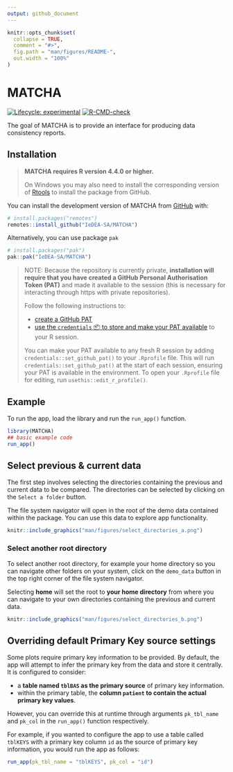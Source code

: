```yaml
---
output: github_document
---
```


<!-- README.md is generated from README.Rmd. Please edit that file -->

```r
knitr::opts_chunk$set(
  collapse = TRUE,
  comment = "#>",
  fig.path = "man/figures/README-",
  out.width = "100%"
)
```

# MATCHA

<!-- badges: start -->
[![Lifecycle: experimental](https://img.shields.io/badge/lifecycle-experimental-orange.svg)](https://lifecycle.r-lib.org/articles/stages.html#experimental)
[![R-CMD-check](https://github.com/IeDEA-SA/MATCHA/actions/workflows/R-CMD-check.yaml/badge.svg)](https://github.com/IeDEA-SA/MATCHA/actions/workflows/R-CMD-check.yaml)
<!-- badges: end -->

The goal of MATCHA is to provide an interface for producing data consistency reports.

## Installation

> **MATCHA requires R version 4.4.0 or higher.**
>
On Windows you may also need to install the corresponding version of [Rtools](https://cran.r-project.org/bin/windows/Rtools/) to install the package from GitHub.

You can install the development version of MATCHA from [GitHub](https://github.com/) with:

``` r
# install.packages("remotes")
remotes::install_github("IeDEA-SA/MATCHA")
```
Alternatively, you can use package `pak`

```r
# install.packages("pak")
pak::pak("IeDEA-SA/MATCHA")
```


> NOTE: Because the repository is currently private, **installation will require that you have created a GitHub Personal Authorisation Token (PAT)** and made it available to the session (this is necessary for interacting through https with private repositories). 
>
> Follow the following instructions to:
> 
> - [create a GitHub PAT](https://happygitwithr.com/https-pat#get-a-pat) 
> - [use the `credentials` 📦 to store and make your PAT available](https://happygitwithr.com/https-pat#credentials-package) to your R session. 
> 
> You can make your PAT available to any fresh R session by adding `credentials::set_github_pat()` to your `.Rprofile` file. This will run `credentials::set_github_pat()` at the start of each session, ensuring your PAT is available in the environment.
> To open your `.Rprofile` file for editing, run `usethis::edit_r_profile()`.


## Example

To run the app, load the library and run the `run_app()` function.

```r
library(MATCHA)
## basic example code
run_app()
```

## Select previous & current data

The first step involves selecting the directories containing the previous and current data to be compared.
The directories can be selected by clicking on the `Select a folder` button.

The file system navigator will open in the root of the demo data contained within the package. You can use this data to explore app functionality.

```r
knitr::include_graphics("man/figures/select_directories_a.png")
```


### Select another root directory

To select another root directory, for example your home directory so you can navigate other folders on your system, click on the `demo_data` button in the top right corner of the file system navigator.

Selecting **home** will set the root to **your home directory** from where you can navigate to your own directories containing the previous and current data.

```r
knitr::include_graphics("man/figures/select_directories_b.png")
```


## Overriding default Primary Key source settings

Some plots require primary key information to be provided. By default, the app will attempt to infer the primary key from the data and store it centrally. It is configured to consider:

- a **table named `tblBAS` as the primary source** of primary key information.
- within the primary table, the **column `patient` to contain the actual primary key values**.

However, you can override this at runtime through arguments `pk_tbl_name` and `pk_col` in the `run_app()` function respectively.

For example, if you wanted to configure the app to use a table called `tblKEYS` with a primary key column `id` as the source of primary key information, you would run the app as follows:

```r
run_app(pk_tbl_name = "tblKEYS", pk_col = "id")
```
